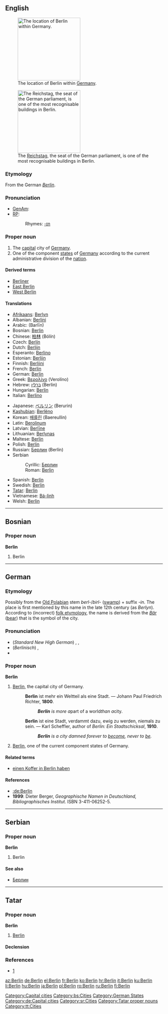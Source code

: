 {{see|Berlín}}
{{wikipedia}}
==English==
[[Image:Deutschland Lage Berlins.svg|thumb|200px|The location of Berlin within [[Germany]].]]

[[Image:Berlin reichstag CP.jpg|thumb|200px|The [[w:Reichstag (building)|Reichstag]], the seat of  the German parliament, is one of the most recognisable buildings in Berlin.]]

===Etymology===
From the German ''[[Berlin#German|Berlin]]''.

===Pronunciation===
*[[w:General American|GenAm]]: {{IPA|[bɚˈlɪn]}}
*[[Received Pronunciation|RP]]: {{IPA|[bəˈlɪn]}}
*:Rhymes: [[Rhymes:English:-ɪn|-ɪn]]

===Proper noun===
{{en-proper noun}}

# The [[capital]] city of [[Germany]].
# One of the component [[state]]s of [[Germany]] according to the current administrative division of the [[nation]].

====Derived terms====
*[[Berliner]]
*[[East Berlin]]
*[[West Berlin]]

====Translations====
{{trans-top|capital city of Germany}}
*[[Afrikaans]]: [[Berlyn]]
*Albanian: [[Berlini]]
*Arabic: {{ARchar|[[برلين]]}} (Barlīn)
*Bosnian: [[Berlin#Bosnian|Berlin]] {{m}}
*Chinese: [[柏林]] (Bólín)
*Czech: [[Berlín]] {{m}}
*Dutch: [[Berlijn]] {{n}}
*Esperanto: [[Berlino]]
*Estonian: [[Berliin]]
*Finnish: [[Berliini]]
*French: [[Berlin#French|Berlin]]
*German: [[Berlin#German|Berlin]] {{n}}
*Greek: [[Βερολίνο]] (Verolíno) {{n}}
*Hebrew: [[ברלין]] (Berlin) {{f}}
*Hungarian: [[Berlin#Hungarian|Berlin]]
*Italian: [[Berlino]] {{f}}
{{trans-mid}}
*Japanese: [[ベルリン]] (Berurin)
*[[Kashubian]]: [[Berlëno]]
*Korean: [[배를린]] (Baereullin)
*Latin: [[Berolinum]] {{n}}
*Latvian: [[Berlīne]] {{f}}
*Lithuanian: [[Berlynas]]
*Maltese: [[Berlin#Maltese|Berlin]]
*Polish: [[Berlin#Polish|Berlin]]
*Russian: [[Берлин]] (Berlín) {{m}}
*Serbian
*:Cyrillic: [[Берлин#Serbian|Берлин]] {{m}}
*:Roman: [[Berlin#Serbian|Berlin]] {{m}}
*Spanish: [[Berlín]] {{m}}
*Swedish: [[Berlin#Swedish|Berlin]]
*[[Tatar]]: [[Berlin#Tatar|Berlin]]
*Vietnamese: [[Bá-linh]]
*Welsh: [[Berlin#Welsh|Berlin]] {{f}}
{{trans-bottom}}

[[Category:Capital cities]]

----

==Bosnian==

===Proper noun===
'''Berlin''' {{m}}

# Berlin

[[Category:bs:Cities]]

----

==German==

===Etymology===
Possibly from the [[w:Polabian language|Old Polabian]] stem ''berl-''/''birl-'' ([[swamp]]) + suffix ''-in''. The place is first mentioned by this name in the late 12th century (as ''Berlyn''). According to (incorrect) [[folk etymology]], the name is derived from the ''[[Bär]]'' ([[bear]]) that is the symbol of the city.

===Pronunciation===
*(''Standard New High German'') {{IPA|[bɛɐˈliːn]}}, {{IPA|[bɛʁˈliːn]}},
*(''Berlinisch'') {{IPA|[baliːn]}}, {{IPA|[baliːən]}}
*{{Audio|De-Berlin-pronunciation.ogg|Berlin}}

===Proper noun===
'''Berlin''' {{n}}

# [[Berlin#English|Berlin]], the capital city of Germany.
#:'''Berlin''' ist mehr ein Weltteil als eine Stadt. &mdash; Johann Paul Friedrich Richter, '''1800'''.
#::'''''Berlin''' is more a ''part of a world'' than a ''city''.''
#:'''Berlin''' ist eine Stadt, verdammt dazu, ewig zu werden, niemals zu sein. &mdash; Karl Scheffler, author of ''Berlin: Ein Stadtschicksal'', '''1910'''.
#::'''''Berlin''' is a city damned forever to [[become]], never to [[be]].''
# [[Berlin#English|Berlin]], one of the current component states of Germany.

====Related terms====
*[[einen Koffer in Berlin haben]]

====References====
*[[:de:Berlin]]
*'''1999''': Dieter Berger, ''Geographische Namen in Deutschland, Bibliographisches Institut''. ISBN 3-411-06252-5.

[[Category:German States]]
[[Category:de:Capital cities]]

----

==Serbian==

===Proper noun===
'''Berlin''' {{m}}

# Berlin

====See also====
*[[Берлин#Serbian|Берлин]]

[[Category:sr:Cities]]

----

==Tatar==

===Proper noun===
'''Berlin'''

# [[Berlin#English|Berlin]]

====Declension====
{{tt-latin-noun|nıñ|ga|nı|da|dan}}

===References===
*[http://www.azatliq.org/analysis/analysis/tb/2003/01/BB6CA28F-3929-4E12-BCF8-C68A65991966.asp]

[[Category:Tatar proper nouns]]
[[Category:tt:Cities]]

[[az:Berlin]]
[[de:Berlin]]
[[el:Berlin]]
[[fr:Berlin]]
[[ko:Berlin]]
[[hr:Berlin]]
[[it:Berlin]]
[[ku:Berlin]]
[[li:Berlin]]
[[hu:Berlin]]
[[ja:Berlin]]
[[pl:Berlin]]
[[ro:Berlin]]
[[ru:Berlin]]
[[fi:Berlin]]